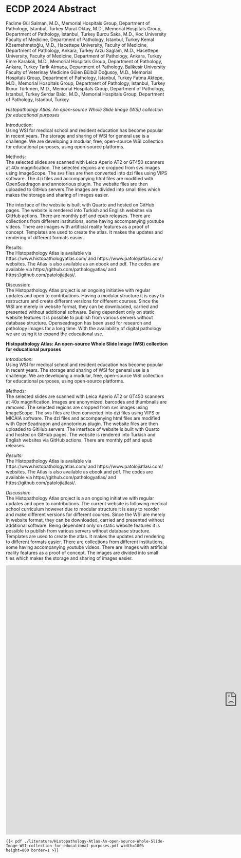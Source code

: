 # ECDP 2024 Abstract

Fadime Gül Salman, M.D., Memorial Hospitals Group, Department of Pathology, Istanbul, Turkey
Murat Oktay, M.D., Memorial Hospitals Group, Department of Pathology, Istanbul, Turkey
Burcu Saka, M.D., Koc University Faculty of Medicine, Department of Pathology, Istanbul, Turkey
Kemal Kösemehmetoğlu, M.D., Hacettepe University, Faculty of Medicine, Department of Pathology, Ankara, Turkey
Arzu Saglam, M.D., Hacettepe University, Faculty of Medicine, Department of Pathology, Ankara, Turkey
Emre Karakök, M.D., Memorial Hospitals Group, Department of Pathology, Ankara, Turkey
Tarik Atmaca, Department of Pathology, Balikesir University Faculty of Veterinay Medicine
Gülen Bülbül Doğusoy, M.D., Memorial Hospitals Group, Department of Pathology, Istanbul, Turkey
Fatma Aktepe, M.D., Memorial Hospitals Group, Department of Pathology, Istanbul, Turkey
İlknur Türkmen, M.D., Memorial Hospitals Group, Department of Pathology, Istanbul, Turkey
Serdar Balcı, M.D., Memorial Hospitals Group, Department of Pathology, Istanbul, Turkey


*Histopathology Atlas: An open-source Whole Slide Image (WSI) collection for educational purposes*  

Introduction:  
Using WSI for medical school and resident education has become popular in recent years.
The storage and sharing of WSI for general use is a challenge.
We are developing a modular, free, open-source WSI collection for educational purposes, using open-source platforms. 

Methods:  
The selected slides are scanned with Leica Aperio AT2 or GT450 scanners at 40x magnification. The selected regions are cropped from svs images using ImageScope. The svs files are then converted into dzi files using VIPS software. The dzi files and accompanying html files are modified with OpenSeadragon and annotorious plugin. The website files are then uploaded to GitHub servers.The images are divided into small tiles which makes the storage and sharing of images easier.

The interface of the website is built with Quarto and hosted on GitHub pages. The website is rendered into Turkish and English websites via GitHub actions. There are monthly pdf and epub releases.
There are collections from different institutions, some having accompanying youtube videos. There are images with artificial reality features as a proof of concept. 
Templates are used to create the atlas. It makes the updates and rendering of different formats easier. 


Results:  
The Histopathology Atlas is available via https://www.histopathologyatlas.com/ and https://www.patolojiatlasi.com/ websites. The Atlas is also available as an ebook and pdf.
The codes are available via https://github.com/pathologyatlas/ and https://github.com/patolojiatlasi/.

Discussion:  
The Histopathology Atlas project is an ongoing initiative with regular updates and open to contributions.
Having a modular structure it is easy to restructure and create different versions for different courses. 
Since the WSI are merely in website format, they can be downloaded, carried and presented without additional software. 
Being dependent only on static website features it is possible to publish from various servers without database structure. 
Openseadragon has been used for research and pathology images for a long time. With the availability of digital pathology we are using it to expand the educational use.   


**Histopathology Atlas: An open-source Whole Slide Image (WSI) collection for educational purposes**  

*Introduction:*  
Using WSI for medical school and resident education has become popular in recent years.
The storage and sharing of WSI for general use is a challenge.
We are developing a modular, free, open-source WSI collection for educational purposes, using open-source platforms.

*Methods:*  
The selected slides are scanned with Leica Aperio AT2 or GT450 scanners at 40x magnification. Images are anonymized, barcodes and thumbnails are removed. The selected regions are cropped from svs images using ImageScope. The svs files are then converted into dzi files using VIPS or MICAIA software. The dzi files and accompanying html files are modified with OpenSeadragon and annotorious plugin. The website files are then uploaded to GitHub servers.
The interface of website is built with Quarto and hosted on GitHub pages. The website is rendered into Turkish and English websites via GitHub actions. There are monthly pdf and epub releases.  

*Results:*  
The Histopathology Atlas is available via https://www.histopathologyatlas.com/ and https://www.patolojiatlasi.com/ websites. The Atlas is also available as ebook and pdf.
The codes are available via https://github.com/pathologyatlas/ and https://github.com/patolojiatlasi/.

*Discussion:*  
The Histopathology Atlas project is a an ongoing initiative with regular updates and open to contributions.
The current website is following medical school curriculum however due to modular structure it is easy to reorder and make different versions for different courses.
Since the WSI are merely in website format, they can be downloaded, carried and presented without additional software.
Being dependent only on static website features it is possible to publish from various servers without database structure.
Templates are used to create the atlas. It makes the updates and rendering to different formats easier.
There are collections from different institutions, some having accompanying youtube videos. There are images with artificial reality features as a proof of concept.
The images are divided into small tiles which makes the storage and sharing of images easier.





<iframe src="https://docs.google.com/presentation/d/e/2PACX-1vTqMrNq7vEzZ1Y5KL26l7IvjmBTyQbzYmWYyXygliLsb4X1QRy0aUd3WsyG_Lmkn_aPVjwiQgDuljrM/embed?start=true&loop=true&delayms=3000" frameborder="0" width="1440" height="839" allowfullscreen="true" mozallowfullscreen="true" webkitallowfullscreen="true"></iframe>





```asis

{{< pdf ./literature/Histopathology-Atlas-An-open-source-Whole-Slide-Image-WSI-collection-for-educational-purposes.pdf width=100% height=800 border=1 >}}

```
